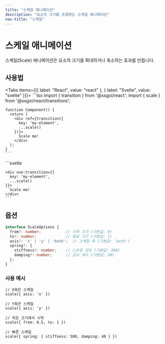 ```yaml
---
title: "스케일 애니메이션"
description: "요소의 크기를 조절하는 스케일 애니메이션"
nav-title: "스케일"
---
```


# 스케일 애니메이션

스케일(Scale) 애니메이션은 요소의 크기를 확대하거나 축소하는 효과를 만듭니다.

<TransitionDemo type="scale" />

## 사용법

<Tabs items={[{ label: "React", value: "react" }, { label: "Svelte", value: "svelte" }]}>
  <TabPanel value="react">
    ```tsx
    import { transition } from '@ssgoi/react';
    import { scale } from '@ssgoi/react/transitions';

    function Component() {
      return (
        <div ref={transition({
          key: 'my-element',
          ...scale()
        })}>
          Scale me!
        </div>
      );
    }
    ```
  </TabPanel>
  <TabPanel value="svelte">
    ```svelte
    <script>
      import { transition } from '@ssgoi/svelte';
      import { scale } from '@ssgoi/svelte/transitions';
    </script>

    <div use:transition={{
      key: 'my-element',
      ...scale()
    }}>
      Scale me!
    </div>
    ```
  </TabPanel>
</Tabs>

## 옵션

```typescript
interface ScaleOptions {
  from?: number;           // 시작 크기 (기본값: 0)
  to?: number;             // 종료 크기 (기본값: 1)
  axis?: 'x' | 'y' | 'both';  // 스케일 축 (기본값: 'both')
  spring?: {
    stiffness?: number;    // 스프링 강도 (기본값: 300)
    damping?: number;      // 감쇠 계수 (기본값: 30)
  };
}
```

### 사용 예시

```tsx
// X축만 스케일
scale({ axis: 'x' })

// Y축만 스케일
scale({ axis: 'y' })

// 작은 크기에서 시작
scale({ from: 0.5, to: 1 })

// 빠른 스케일
scale({ spring: { stiffness: 500, damping: 40 } })
```